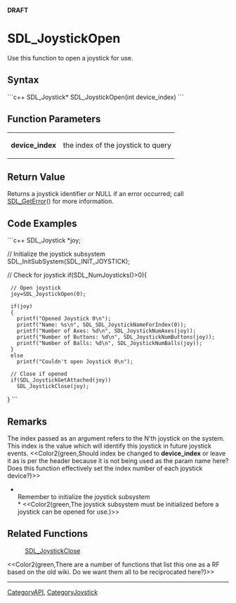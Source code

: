 <!-- pragma section-numbers off -->
<!-- pragma disable-camelcase -->
'''DRAFT'''

= SDL_JoystickOpen =
Use this function to open a joystick for use.


== Syntax ==
```c++
SDL_Joystick* SDL_JoystickOpen(int device_index)
```

== Function Parameters ==
{|
|'''device_index'''
|the index of the joystick to query
|}

== Return Value ==
Returns a joystick identifier or NULL if an error occurred; call [[SDL_GetError]]() for more information.

== Code Examples ==
```c++
SDL_Joystick *joy;

// Initialize the joystick subsystem
SDL_InitSubSystem(SDL_INIT_JOYSTICK);

// Check for joystick
if(SDL_NumJoysticks()>0){
  // Open joystick
  joy=SDL_JoystickOpen(0);
  
  if(joy)
  {
    printf("Opened Joystick 0\n");
    printf("Name: %s\n", SDL_SDL_JoystickNameForIndex(0));
    printf("Number of Axes: %d\n", SDL_JoystickNumAxes(joy));
    printf("Number of Buttons: %d\n", SDL_JoystickNumButtons(joy));
    printf("Number of Balls: %d\n", SDL_JoystickNumBalls(joy));
  }
  else
    printf("Couldn't open Joystick 0\n");
  
  // Close if opened
  if(SDL_JoystickGetAttached(joy))
    SDL_JoystickClose(joy);
}
```

== Remarks ==
The index passed as an argument refers to the N'th joystick on the system.  This index is the value which will identify this joystick in future joystick events.  <<Color2(green,Should index be changed to '''device_index''' or leave it as is per the header because it is not being used as the param name here? Does this function effectively set the index number of each joystick device?)>>

*<br/>Remember to initialize the joystick subsystem<br/>* <<Color2(green,The joystick subsystem must be initialized before a joystick can be opened for use.)>>

== Related Functions ==
:[[SDL_JoystickClose]]

<<Color2(green,There are a number of functions that list this one as a RF based on the old wiki. Do we want them all to be reciprocated here?)>>

----
[[CategoryAPI]], [[CategoryJoystick]]
